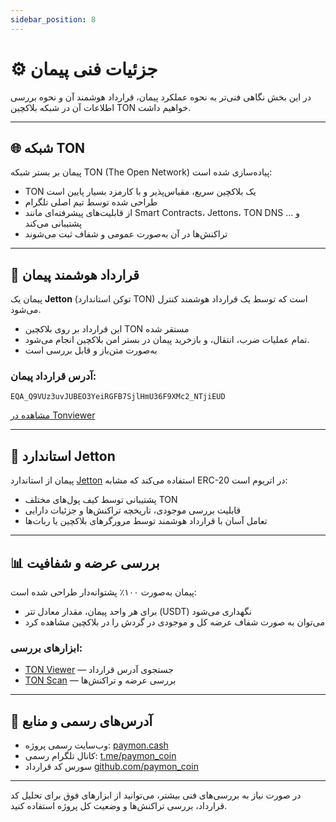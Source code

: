 ```yaml
---
sidebar_position: 8
---
```


# ⚙️ جزئیات فنی پیمان

در این بخش نگاهی فنی‌تر به نحوه عملکرد پیمان، قرارداد هوشمند آن و نحوه بررسی اطلاعات آن در شبکه بلاکچین TON خواهیم داشت.

---

## 🌐 شبکه TON

پیمان بر بستر شبکه TON (The Open Network) پیاده‌سازی شده است:

- TON یک بلاکچین سریع، مقیاس‌پذیر و با کارمزد بسیار پایین است
- طراحی شده توسط تیم اصلی تلگرام
- از قابلیت‌های پیشرفته‌ای مانند Smart Contracts، Jettons، TON DNS و ... پشتیبانی می‌کند
- تراکنش‌ها در آن به‌صورت عمومی و شفاف ثبت می‌شوند

---

## 💼 قرارداد هوشمند پیمان

پیمان یک **Jetton** (توکن استاندارد TON) است که توسط یک قرارداد هوشمند کنترل می‌شود.

- این قرارداد بر روی بلاکچین TON مستقر شده
- تمام عملیات ضرب، انتقال، و بازخرید پیمان در بستر امن بلاکچین انجام می‌شود.
- به‌صورت متن‌باز و قابل بررسی است

### آدرس قرارداد پیمان:
`EQA_Q9VUz3uvJUBEO3YeiRGFB7SjlHmU36F9XMc2_NTjiEUD`

[مشاهده در Tonviewer](https://tonviewer.com/EQA_Q9VUz3uvJUBEO3YeiRGFB7SjlHmU36F9XMc2_NTjiEUD)


---

## 📜 استاندارد Jetton

پیمان از استاندارد [Jetton](https://ton.org/docs/learn/jettons/overview) استفاده می‌کند که مشابه ERC-20 در اتریوم است:

- پشتیبانی توسط کیف پول‌های مختلف TON
- قابلیت بررسی موجودی، تاریخچه تراکنش‌ها و جزئیات دارایی
- تعامل آسان با قرارداد هوشمند توسط مرورگرهای بلاکچین یا ربات‌ها

---

## 📊 بررسی عرضه و شفافیت

پیمان به‌صورت ۱۰۰٪ پشتوانه‌دار طراحی شده است:

- برای هر واحد پیمان، مقدار معادل تتر (USDT) نگهداری می‌شود
- می‌توان به صورت شفاف عرضه کل و موجودی در گردش را در بلاکچین مشاهده کرد

### ابزارهای بررسی:

- [TON Viewer](https://tonviewer.com/EQA_Q9VUz3uvJUBEO3YeiRGFB7SjlHmU36F9XMc2_NTjiEUD) — جستجوی آدرس قرارداد
- [TON Scan](https://tonscan.org/jetton/EQA_Q9VUz3uvJUBEO3YeiRGFB7SjlHmU36F9XMc2_NTjiEUD#events) — بررسی عرضه و تراکنش‌ها

---

## 📢 آدرس‌های رسمی و منابع

- وب‌سایت رسمی پروژه: [paymon.cash](https://paymon.cash)
- کانال تلگرام رسمی: [t.me/paymon_coin](https://t.me/paymon_coin)
- سورس کد قرارداد [github.com/paymon_coin](https://github.con/paymoncoin)

---

در صورت نیاز به بررسی‌های فنی بیشتر، می‌توانید از ابزارهای فوق برای تحلیل کد قرارداد، بررسی تراکنش‌ها و وضعیت کل پروژه استفاده کنید.
